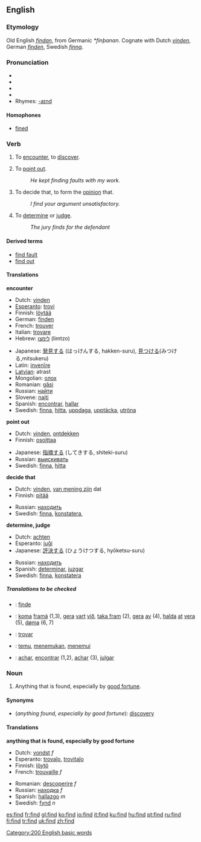 ==English==

{{rank|Lord|de|whole|190|find|got|let|world}}

===Etymology===
Old English ''[[findan]]'', from Germanic ''*finþanan''.  Cognate with Dutch ''[[vinden]]'', German ''[[finden]]'', Swedish ''[[finna]]''.

===Pronunciation===
*{{AHD|fīnd}}
*{{IPA|/faɪnd/}}
*{{SAMPA|/faInd/}}
*{{audio|en-us-find.ogg|Audio (US)}}
*Rhymes: [[Rhymes:English:-aɪnd|-aɪnd]]

====Homophones====
*[[fine]]d

===Verb===
{{en-verb|finds|finding|found}}

# {{transitive}} To [[encounter]], to [[discover]].
# {{transitive}} To [[point out]].
#:''He kept finding faults with my work.''
# {{transitive}} To decide that, to form the [[opinion]] that.
#:''I find your argument unsatisfactory.''
# {{transitive}} To [[determine]] or [[judge]].
#:''The jury finds for the defendant''

====Derived terms====
*[[find fault]]
*[[find out]]

====Translations====
'''encounter'''
{{top}}
*Dutch: [[vinden]]
*[[Esperanto]]: [[trovi]]
*Finnish: [[löytää]]
*German: [[finden]]
*French: [[trouver]]
*Italian: [[trovare]]
*Hebrew: [[לימצו]] (limtzo)
{{mid}}
*Japanese: [[発見]]する (はっけんする, hakken-suru), [[見つける]](みつける,mitsukeru)
*Latin: [[invenire|invenīre]]
*[[Latvian]]: atrast
*Mongolian: [[олох]]
*Romanian: [[găsi]]
*Russian: [[найти]]
*Slovene: [[najti]]
*Spanish: [[encontrar]], [[hallar]]
*Swedish: [[finna]], [[hitta]], [[uppdaga]], [[upptäcka]], [[utröna]]
{{bottom}}

'''point out'''
{{top}}
*Dutch: [[vinden]], [[ontdekken]]
*Finnish: [[osoittaa]]
{{mid}}
*Japanese: [[指摘]]する (してきする, shiteki-suru)
*Russian: [[выискивать]]
*Swedish: [[finna]], [[hitta]]
{{bottom}}

'''decide that'''
{{top}}
*Dutch: [[vinden]], [[van mening zijn]] dat
*Finnish: [[pitää]]
{{mid}}
*Russian: [[находить]]
*Swedish: [[finna]], [[konstatera]], 
{{bottom}}

'''determine, judge'''
{{top}}
*Dutch: [[achten]]
*Esperanto: [[juĝi]]
*Japanese: [[評決]]する (ひょうけつする, hyōketsu-suru)
{{mid}}
*Russian: [[находить]]
*Spanish: [[determinar]], [[juzgar]]
*Swedish: [[finna]], [[konstatera]]
{{bottom}}

=====Translations to be checked=====
<!--Remove this section once all of the translations below have been moved into the tables above.-->
{{checktrans}}

*{{ttbc|Danish}}: [[finde]]
*{{ttbc|Faroese}}: [[koma]] [[framá]] (1,3), [[gera]] [[vart]] [[við]], [[taka fram]] (2), [[gera]] [[av]] (4), [[halda]] [[at]] [[vera]] (5), [[døma]] (6, 7)
*{{ttbc|Ido}}: [[trovar]]
*{{ttbc|Indonesian}}: [[temu]], [[temu|menemukan]], [[temu|menemui]]
*{{ttbc|Portuguese}}: [[achar]], [[encontrar]] (1,2), [[achar]] (3), [[julgar]]

===Noun===
{{en-noun}}

#Anything that is found, especially by [[good fortune]].

====Synonyms====
*(''anything found, especially by good fortune''): [[discovery]]

====Translations====
'''anything that is found, especially by good fortune'''
{{top}}
*Dutch: [[vondst]] ''f''
*Esperanto: [[trovaĵo]], [[trovitaĵo]]
*Finnish: [[löytö]]
*French: [[trouvaille]] ''f''
{{mid}}
*Romanian: [[descoperire]] ''f''
*Russian: [[находка]] ''f''
*Spanish: [[hallazgo]] ''m''
*Swedish: [[fynd]] ''n''
{{bottom}}

[[Category:200 English basic words]]

[[es:find]]
[[fr:find]]
[[gl:find]]
[[ko:find]]
[[io:find]]
[[it:find]]
[[ku:find]]
[[hu:find]]
[[pt:find]]
[[ru:find]]
[[fi:find]]
[[tr:find]]
[[uk:find]]
[[zh:find]]